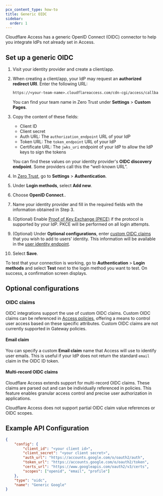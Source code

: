 ```yaml
---
pcx_content_type: how-to
title: Generic OIDC
sidebar:
  order: 1
---
```


Cloudflare Access has a generic OpenID Connect (OIDC) connector to help you integrate IdPs not already set in Access.

## Set up a generic OIDC

1. Visit your identity provider and create a client/app.

2. When creating a client/app, your IdP may request an **authorized redirect URI**. Enter the following URL:

   ```txt
   https://<your-team-name>.cloudflareaccess.com/cdn-cgi/access/callback
   ```

   You can find your team name in Zero Trust under **Settings** > **Custom Pages**.

3. Copy the content of these fields:

   - Client ID
   - Client secret
   - Auth URL: The `authorization_endpoint` URL of your IdP
   - Token URL: The `token_endpoint` URL of your IdP
   - Certificate URL: The `jwks_uri` endpoint of your IdP to allow the IdP keys to sign the tokens

   You can find these values on your identity provider's **OIDC discovery endpoint**. Some providers call this the “well-known URL”.

4. In [Zero Trust](https://one.dash.cloudflare.com), go to **Settings** > **Authentication**.

5. Under **Login methods**, select **Add new**.

6. Choose **OpenID Connect**..

7. Name your identity provider and fill in the required fields with the information obtained in Step 3.

8. (Optional) Enable [Proof of Key Exchange (PKCE)](https://www.oauth.com/oauth2-servers/pkce/) if the protocol is supported by your IdP. PKCE will be performed on all login attempts.

9. (Optional) Under **Optional configurations**, enter [custom OIDC claims](#oidc-claims) that you wish to add to users' identity. This information will be available in the [user identity endpoint](/cloudflare-one/identity/authorization-cookie/application-token/#user-identity).

10. Select **Save**.

To test that your connection is working, go to **Authentication** > **Login methods** and select **Test** next to the login method you want to test. On success, a confirmation screen displays.

## Optional configurations

### OIDC claims

OIDC integrations support the use of custom OIDC claims. Custom OIDC claims can be referenced in [Access policies](/cloudflare-one/policies/access/), offering a means to control user access based on these specific attributes. Custom OIDC claims are not currently supported in Gateway policies.

#### Email claim

You can specify a custom **Email claim** name that Access will use to identify user emails. This is useful if your IdP does not return the standard `email` claim in the OIDC ID token.

#### Multi-record OIDC claims

Cloudflare Access extends support for multi-record OIDC claims. These claims are parsed out and can be individually referenced in policies. This feature enables granular access control and precise user authorization in applications.

Cloudflare Access does not support partial OIDC claim value references or OIDC scopes.

## Example API Configuration

```json
{
	"config": {
		"client_id": "<your client id>",
		"client_secret": "<your client secret>",
		"auth_url": "https://accounts.google.com/o/oauth2/auth",
		"token_url": "https://accounts.google.com/o/oauth2/token",
		"certs_url": "https://www.googleapis.com/oauth2/v3/certs",
		"scopes": ["openid", "email", "profile"]
	},
	"type": "oidc",
	"name": "Generic Google"
}
```
